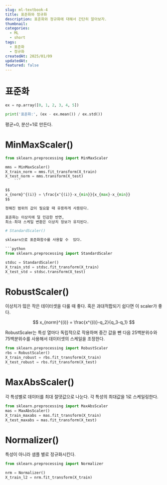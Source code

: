 ```yaml
---
slug: ml-textbook-4
title: 표준화와 정규화
description: 표준화와 정규화에 대해서 간단히 알아보자.
thumbnail: 
categories:
  - ML
  - short
tags:
  - 표준화
  - 정규화
createdAt: 2025/01/09
updatedAt: 
featured: false
---
```


# 표준화
```python
ex = np.array([0, 1, 2, 3, 4, 5])

print('표준화:', (ex - ex.mean()) / ex.std())
```
평균=0, 분산=1로 만든다.

# MinMaxScaler()
```python
from sklearn.preprocessing import MinMaxScaler

mms = MinMaxScaler()
X_train_norm = mms.fit_transform(X_train)
X_test_norm = mms.transform(X_test)
    ```

$$
x_{norm}^{(i)} = \frac{x^{(i)}-x_{min}}{x_{max}-x_{min}}
$$

정해진 범위의 값이 필요할 때 유용하게 사용된다.

표준화는 이상치에 덜 민감한 반면,
최소-최대 스케일 변환은 이상치 정보가 유지된다.

# StandardScaler()

sklearn으로 표준화함수를 사용할 수  있다.

```python
from sklearn.preprocessing import StandardScaler

stdsc = StandardScaler()
X_train_std = stdsc.fit_transform(X_train)
X_test_std = stdsc.transform(X_test)
```

# RobustScaler()

이상치가 많은 작은 데이터셋을 다룰 때 좋다.
혹은 과대적합되기 쉽다면 이 scaler가 좋다.

$$
x_{norm}^{(i)} = \frac{x^{(i)}-q_2}{q_3-q_1}
$$

RobustScaler는 특성 열마다 독립적으로 작용하며 중간 값을 뺀 다음 25백분위수와 75백분위수를 사용해서 데이터셋의 스케일을 조정한다.

```python
from sklearn.preprocessing import RobustScaler
rbs = RobustScaler()
X_train_robust = rbs.fit_transform(X_train)
X_test_robust = rbs.fit_transform(X_test)
```

# MaxAbsScaler()

각 특성별로 데이터를 최대 절댓값으로 나눈다. 각 특성의 최대값을 1로 스케일링한다.

```python
from sklearn.preprocessing import MaxAbsScaler
mas = MaxAbsScaler()
X_train_maxabs = mas.fit_transform(X_train)
X_test_maxabs = mas.fit_transform(X_test)
```

# Normalizer()

특성이 아니라 샘플 별로 정규화시킨다.

```python
from sklearn.preprocessing import Normalizer

nrm = Normalizer()
X_train_l2 = nrm.fit_transform(X_train)
```